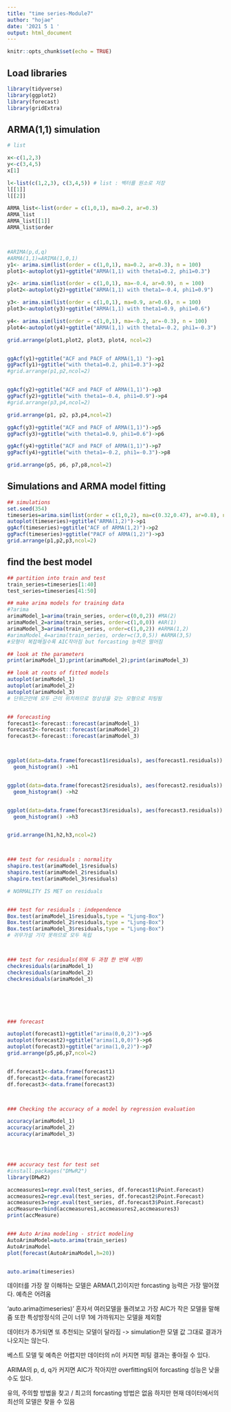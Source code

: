 ```yaml
---
title: "time series-Module7"
author: "hojae"
date: '2021 5 1 '
output: html_document
---
```




```r
knitr::opts_chunk$set(echo = TRUE)
```


## Load libraries
```r
library(tidyverse)
library(ggplot2)
library(forecast)
library(gridExtra)
```


## ARMA(1,1) simulation
```r
# list

x<-c(1,2,3)
y<-c(3,4,5)
x[1]

l<-list(c(1,2,3), c(3,4,5)) # list : 벡터를 원소로 저장
l[[1]]
l[[2]]

ARMA_list<-list(order = c(1,0,1), ma=0.2, ar=0.3)
ARMA_list
ARMA_list[[1]]
ARMA_list$order



#ARIMA(p,d,q)
#ARMA(1,1)=ARIMA(1,0,1)
y1<- arima.sim(list(order = c(1,0,1), ma=0.2, ar=0.3), n = 100)
plot1<-autoplot(y1)+ggtitle("ARMA(1,1) with theta1=0.2, phi1=0.3")

y2<- arima.sim(list(order = c(1,0,1), ma=-0.4, ar=0.9), n = 100)
plot2<-autoplot(y2)+ggtitle("ARMA(1,1) with theta1=-0.4, phi1=0.9")

y3<- arima.sim(list(order = c(1,0,1), ma=0.9, ar=0.6), n = 100)
plot3<-autoplot(y3)+ggtitle("ARMA(1,1) with theta1=0.9, phi1=0.6")

y4<- arima.sim(list(order = c(1,0,1), ma=-0.2, ar=-0.3), n = 100)
plot4<-autoplot(y4)+ggtitle("ARMA(1,1) with theta1=-0.2, phi1=-0.3")

grid.arrange(plot1,plot2, plot3, plot4, ncol=2)


ggAcf(y1)+ggtitle("ACF and PACF of ARMA(1,1) ")->p1
ggPacf(y1)+ggtitle("with theta1=0.2, phi1=0.3")->p2
#grid.arrange(p1,p2,ncol=2)


ggAcf(y2)+ggtitle("ACF and PACF of ARMA(1,1)")->p3
ggPacf(y2)+ggtitle("with theta1=-0.4, phi1=0.9")->p4
#grid.arrange(p3,p4,ncol=2)

grid.arrange(p1, p2, p3,p4,ncol=2)

ggAcf(y3)+ggtitle("ACF and PACF of ARMA(1,1)")->p5
ggPacf(y3)+ggtitle("with theta1=0.9, phi1=0.6")->p6

ggAcf(y4)+ggtitle("ACF and PACF of ARMA(1,1)")->p7
ggPacf(y4)+ggtitle("with theta1=-0.2, phi1=-0.3")->p8

grid.arrange(p5, p6, p7,p8,ncol=2)

```



## Simulations and ARMA model fitting
```r
## simulations
set.seed(354)
timeseries=arima.sim(list(order = c(1,0,2), ma=c(0.32,0.47), ar=0.8), n = 50)+20
autoplot(timeseries)+ggtitle("ARMA(1,2)")->p1
ggAcf(timeseries)+ggtitle("ACF of ARMA(1,2)")->p2
ggPacf(timeseries)+ggtitle("PACF of ARMA(1,2)")->p3
grid.arrange(p1,p2,p3,ncol=2)
```


## find the best model
```r
## partition into train and test
train_series=timeseries[1:40]
test_series=timeseries[41:50]

## make arima models for training data
#?arima
arimaModel_1=arima(train_series, order=c(0,0,2)) #MA(2)
arimaModel_2=arima(train_series, order=c(1,0,0)) #AR(1)
arimaModel_3=arima(train_series, order=c(1,0,2)) #ARMA(1,2)
#arimaModel_4=arima(train_series, order=c(3,0,5)) #ARMA(3,5)
#모형이 복잡해질수록 AIC작아짐 but forcasting 능력은 떨어짐

## look at the parameters
print(arimaModel_1);print(arimaModel_2);print(arimaModel_3)

## look at roots of fitted models
autoplot(arimaModel_1)
autoplot(arimaModel_2)
autoplot(arimaModel_3)
# 단위근안에 모두 근이 위치하므로 정상성을 갖는 모형으로 피팅됨


## forecasting
forecast1<-forecast::forecast(arimaModel_1)
forecast2<-forecast::forecast(arimaModel_2)
forecast3<-forecast::forecast(arimaModel_3)



ggplot(data=data.frame(forecast1$residuals), aes(forecast1.residuals)) +
  geom_histogram() ->h1


ggplot(data=data.frame(forecast2$residuals), aes(forecast2.residuals)) +
  geom_histogram() ->h2


ggplot(data=data.frame(forecast3$residuals), aes(forecast3.residuals)) +
  geom_histogram() ->h3


grid.arrange(h1,h2,h3,ncol=2)



### test for residuals : normality
shapiro.test(arimaModel_1$residuals)
shapiro.test(arimaModel_2$residuals)
shapiro.test(arimaModel_3$residuals)

# NORMALITY IS MET on residuals


### test for residuals : independence
Box.test(arimaModel_1$residuals,type = "Ljung-Box")
Box.test(arimaModel_2$residuals,type = "Ljung-Box")
Box.test(arimaModel_3$residuals,type = "Ljung-Box")
# 귀무가설 기각 못하므로 모두 독립



### test for residuals(위에 두 과정 한 번에 시행)
checkresiduals(arimaModel_1)
checkresiduals(arimaModel_2)
checkresiduals(arimaModel_3)






### forecast

autoplot(forecast1)+ggtitle("arima(0,0,2)")->p5
autoplot(forecast2)+ggtitle("arima(1,0,0)")->p6
autoplot(forecast3)+ggtitle("arima(1,0,2)")->p7
grid.arrange(p5,p6,p7,ncol=2)


df.forecast1<-data.frame(forecast1)
df.forecast2<-data.frame(forecast2)
df.forecast3<-data.frame(forecast3)



### Checking the accuracy of a model by regression evaluation

accuracy(arimaModel_1)
accuracy(arimaModel_2)
accuracy(arimaModel_3)




### accuracy test for test set
#install.packages("DMwR2")
library(DMwR2)

accmeasures1=regr.eval(test_series, df.forecast1$Point.Forecast)
accmeasures2=regr.eval(test_series, df.forecast2$Point.Forecast)
accmeasures3=regr.eval(test_series, df.forecast3$Point.Forecast)
accMeasure=rbind(accmeasures1,accmeasures2,accmeasures3)
print(accMeasure)


### Auto Arima modeling - strict modeling
AutoArimaModel=auto.arima(train_series)
AutoArimaModel
plot(forecast(AutoArimaModel,h=20))


auto.arima(timeseries)

```

데이터를 가장 잘 이해하는 모델은 ARMA(1,2)이지만 forcasting 능력은 가장 떨어졌다. 예측은 어려움

'auto.arima(timeseries)' 혼자서 여러모델을 돌려보고 가장 AIC가 작은 모델을 말해줌 
또한 특성방정식의 근이 너무 1에 가까워지는 모델을 제외함

데이터가 추가되면 또 추천되는 모델이 달라짐 -> simulation한 모델 값 그대로 결과가 나오지는 않는다.



베스트 모델 및 예측은 어렵지만 데이터의 n이 커지면 피팅 결과는 좋아질 수 있다.

ARIMA의 p, d, q가 커지면 AIC가 작아지만 overfitting되어 forcasting 성능은 낮을 수도 있다.

유의, 주의할 방법을 찾고 / 최고의 forcasting 방법은 없음
하지만 현재 데이터에서의 최선의 모델은 찾을 수 있음
